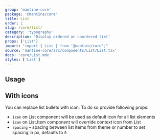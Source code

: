 ```yaml
---
group: 'mantine-core'
package: '@mantine/core'
title: List
order: 1
slug: /core/list/
category: 'typography'
description: 'Display ordered or unordered list'
props: ['List']
import: "import { List } from '@mantine/core';"
source: 'mantine-core/src/components/List/List.tsx'
docs: 'core/List.mdx'
styles: ['List']
---
```



## Usage

<Demo data={ListDemos.configurator} />

## With icons

You can replace list bullets with icon. To do so provide following props:

- `icon` on List component will be used as default icon for all list elements
- `icon` on List.Item component will override context icon from List
- `spacing` – spacing between list items from theme or number to set spacing in px, defaults to `0`

<Demo data={ListDemos.icon} />
